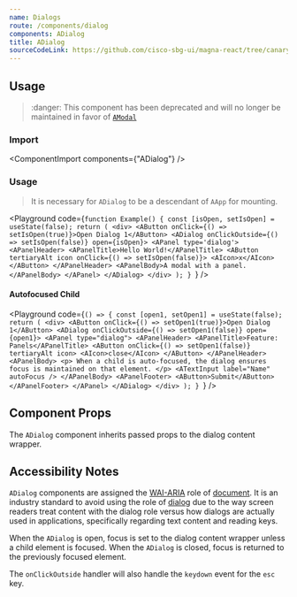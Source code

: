 ```yaml
---
name: Dialogs
route: /components/dialog
components: ADialog
title: ADialog
sourceCodeLink: https://github.com/cisco-sbg-ui/magna-react/tree/canary/framework/components/ADialog
---
```


## Usage

> :danger: This component has been deprecated and will no longer be maintained in favor of [`AModal`](/components/modal)

### Import

<ComponentImport components={"ADialog"} />

### Usage

> It is necessary for `ADialog` to be a descendant of `AApp` for mounting.

<Playground
  code={`function Example() {
  const [isOpen, setIsOpen] = useState(false);
  return (
    <div>
      <AButton onClick={() => setIsOpen(true)}>Open Dialog 1</AButton>
      <ADialog onClickOutside={() => setIsOpen(false)} open={isOpen}>
        <APanel type='dialog'>
          <APanelHeader>
            <APanelTitle>Hello World!</APanelTitle>
            <AButton tertiaryAlt icon onClick={() => setIsOpen(false)}>
              <AIcon>x</AIcon>
            </AButton>
          </APanelHeader>
          <APanelBody>A modal with a panel.</APanelBody>
        </APanel>
      </ADialog>
    </div>
  );
}
`}
/>

#### Autofocused Child

<Playground
  code={`() => {
  const [open1, setOpen1] = useState(false);
  return (
    <div>
      <AButton onClick={() => setOpen1(true)}>Open Dialog 1</AButton>
      <ADialog onClickOutside={() => setOpen1(false)} open={open1}>
        <APanel type="dialog">
          <APanelHeader>
            <APanelTitle>Feature: Panels</APanelTitle>
            <AButton onClick={() => setOpen1(false)} tertiaryAlt icon>
              <AIcon>close</AIcon>
            </AButton>
          </APanelHeader>
          <APanelBody>
            <p>
              When a child is auto-focused, the dialog ensures focus is
              maintained on that element.
            </p>
            <ATextInput label="Name" autoFocus />
          </APanelBody>
          <APanelFooter>
            <AButton>Submit</AButton>
          </APanelFooter>
        </APanel>
      </ADialog>
    </div>
  );
}
`}
/>

## Component Props

The `ADialog` component inherits passed props to the dialog content wrapper.

<Props of="ADialog" />

## Accessibility Notes

`ADialog` components are assigned the [WAI-ARIA](https://www.w3.org/WAI/standards-guidelines/aria/) role of [document](https://www.w3.org/TR/wai-aria/#document). It is an industry standard to avoid using the role of [dialog](https://www.w3.org/TR/wai-aria/#dialog) due to the way screen readers treat content with the dialog role versus how dialogs are actually used in applications, specifically regarding text content and reading keys.

When the `ADialog` is open, focus is set to the dialog content wrapper unless a child element is focused. When the `ADialog` is closed, focus is returned to the previously focused element.

The `onClickOutside` handler will also handle the `keydown` event for the `esc` key.
